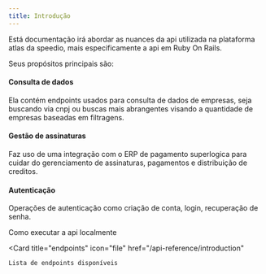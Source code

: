 ```yaml
---
title: Introdução
---
```


Está documentação irá abordar as nuances da api utilizada na plataforma atlas da speedio, mais especificamente a api em Ruby
On Rails.

Seus propósitos principais são:
#### Consulta de dados
Ela contém endpoints usados para consulta de dados de empresas, seja buscando via cnpj ou buscas mais abrangentes visando
a quantidade de empresas baseadas em filtragens.
#### Gestão de assinaturas
Faz uso de uma integração com o ERP de pagamento superlogica para cuidar do gerenciamento de assinaturas, pagamentos e distribuição
de creditos.
#### Autenticação
Operações de autenticação como criação de conta, login, recuperação de senha.

<CardGroup cols={2}>
  <Card
    title="Setup"
    icon="bolt"
    href="/setup"
  >
    Como executar a api localmente
  </Card>

  <Card
    title="endpoints"
    icon="file"
    href="/api-reference/introduction"
  >
    Lista de endpoints disponíveis
  </Card>
</CardGroup>